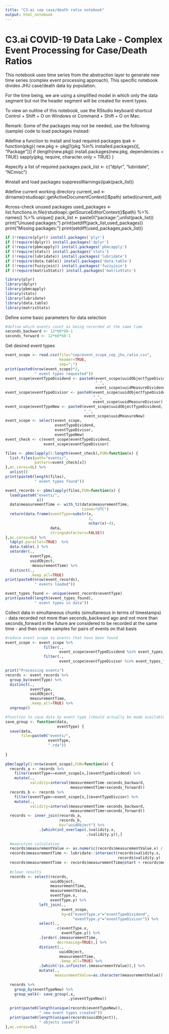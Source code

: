 ```yaml
---
title: "C3.ai cep case/death ratio notebook"
output: html_notebook
---
```


# C3.ai COVID-19 Data Lake - Complex Event Processing for Case/Death Ratios

This notebook uses time series from the abstraction layer to generate new time series (complex event processing approach). This specific notebook divides JHU case/death data by population.

For the time being, we are using a simplified model in which only the data segment but not the header segment will be created for event types.

To view an outline of this notebook, use the RStudio keyboard shortcut Control + Shift + O on Windows or Command + Shift + O on Mac.

Remark: Some of the packages may not be needed, use the following (sample) code to load packages instead:

#define a function to install and load required packages
ipak <- function(pkg){
  new.pkg <- pkg[!(pkg %in% installed.packages()[, "Package"])]
  if (length(new.pkg)) 
    install.packages(new.pkg, dependencies = TRUE)
  sapply(pkg, require, character.only = TRUE)
}

#specify a list of required packages
pack_list <- c("dplyr",
               "lubridate",
               "NCmisc")

#install and load packages
suppressWarnings(ipak(pack_list))

#define current working directory
current_wd <- dirname(rstudioapi::getActiveDocumentContext()$path)
setwd(current_wd)

#cross-check unused packages
used_packages <- list.functions.in.file(rstudioapi::getSourceEditorContext()$path) %>%
  names() %>%
  unique()
pack_list <- paste0("package:",unlist(pack_list))
print("Unused packages:")
print(setdiff(pack_list,used_packages))
print("Missing packages:")
print(setdiff(used_packages,pack_list))

```r
if (!require(plyr)) install.packages('plyr')
if (!require(dplyr)) install.packages('dplyr')
if (!require(pbmcapply)) install.packages('pbmcapply')
if (!require(stats)) install.packages('stats')
if (!require(lubridate)) install.packages('lubridate')
if (!require(data.table)) install.packages('data.table')
if (!require(fuzzyjoin)) install.packages('fuzzyjoin')
if (!require(matrixStats)) install.packages('matrixStats')

library(plyr)
library(dplyr)
library(pbmcapply)
library(stats)
library(lubridate)
library(data.table)
library(matrixStats)
```

Define some basic parameters for data selection

```r
#define which events count as being recorded at the same time
seconds_backward <- 12*60*60-1
seconds_forward <- 12*60*60-1
```

Get desired event types

```r
event_scope <- read.csv(file="cep/event_scope_cep_jhu_ratio.csv",
                        header=TRUE,
                        sep=";")
print(paste0(nrow(event_scope)*2,
             " event types requested"))
event_scope$eventTypeDividend <- paste0(event_scope$uuidObjectTypeDividend,
                                        "_",
                                        event_scope$uuidMeasureDividend)
event_scope$eventTypeDivisor <- paste0(event_scope$uuidObjectTypeDividend,
                                       "_",
                                       event_scope$uuidMeasureDivisor)
event_scope$eventTypeNew <- paste0(event_scope$uuidObjectTypeDividend,
                                   "_",
                                   event_scope$uuidMeasureNew)
event_scope <- select(event_scope,
                      eventTypeDividend,
                      eventTypeDivisor,
                      eventTypeNew)
event_check <- c(event_scope$eventTypeDividend,
                 event_scope$eventTypeDivisor)

files <- pbmclapply(1:length(event_check),FUN=function(x) {
  list.files(path="events/",
             pattern=event_check[x])
},mc.cores=8L) %>%
  unlist()
print(paste0(length(files),
             " event types found"))

event_records <- pbmclapply(files,FUN=function(x) {
  load(paste0("events/",
              x))
  data$measurementTime <- with_tz(data$measurementTime,
                                  tzone="UTC")
  return(data.frame(eventType=substr(x,
                                     1,
                                     nchar(x)-4),
                    data,
                    stringsAsFactors=FALSE))
},mc.cores=8L) %>%
  ldply(.parallel=TRUE)  %>%
  data.table(.) %>%
  setorder(.,
           eventType,
           uuidObject,
           -measurementTime) %>%
  distinct(.,
           .keep_all=TRUE)
print(paste0(nrow(event_records),
             " events loaded"))

event_types_found <- unique(event_records$eventType)
print(paste0(length(event_types_found),
             " event types in data"))
```

Collect data in simultaneous chunks (simultaneous in terms of timestamps) - data recorded not more than seconds_backward ago and not more than seconds_forward in the future are considered to be recorded at the same time - and then create samples for pairs of events on that basis

```r
#reduce event scope to events that have been found
event_scope <- event_scope %>%
                 filter(.,
                        event_scope$eventTypeDividend %in% event_types_found) %>%
                 filter(.,
                        event_scope$eventTypeDivisor %in% event_types_found)

print("Processing events")
records <- event_records %>%
  group_by(eventType) %>%
  distinct(.,
           eventType,
           uuidObject,
           measurementTime,
           .keep_all=TRUE) %>%
  ungroup()

#function to save data by event type (should actually be made available as a basic function)
save_group <- function(data,
                       eventType) {
  save(data,
       file=paste0("events/",
                   eventType,
                   ".rda"))
  
}
  
pbmclapply(1:nrow(event_scope),FUN=function(x) {
  records_a <- records %>%
    filter(eventType==event_scope[x,]$eventTypeDividend) %>%
    mutate(.,
           validity=interval(measurementTime-seconds_backward,
                             measurementTime+seconds_forward))
  records_b <- records %>%
    filter(eventType==event_scope[x,]$eventTypeDivisor) %>%
    mutate(.,
           validity=interval(measurementTime-seconds_backward,
                             measurementTime+seconds_forward))
  records <- inner_join(records_a,
                        records_b,
                        by="uuidObject") %>%
               .[which(int_overlaps(.$validity.x,
                                    .$validity.y)),]
  
  #execution calculation
  records$measurementValue <- as.numeric(records$measurementValue.x) / as.numeric(records$measurementValue.y)
  records$measurementTime <- lubridate::intersect(records$validity.x,
                                                  records$validity.y)
  records$measurementTime <- records$measurementTime@start + records$measurementTime@.Data
  
  #clean results
  records <- select(records,
                    uuidObject,
                    measurementTime,
                    measurementValue,
                    eventType.x,
                    eventType.y) %>%
               left_join(.,
                         event_scope,
                         by=c("eventType.x"="eventTypeDividend",
                              "eventType.y"="eventTypeDivisor")) %>%
               select(.,
                      -c(eventType.x,
                         eventType.y)) %>%
               .[order(.$measurementTime,
                       decreasing=TRUE),] %>%
               distinct(.,
                        uuidObject,
                        measurementTime,
                        .keep_all=TRUE) %>%
               .[which(!is.infinite(.$measurementValue)),] %>%
               mutate(.,
                      measurementValue=as.character(measurementValue))
  
  records %>%
    group_by(eventTypeNew) %>%
    group_walk(~ save_group(.x,
                            .y$eventTypeNew))
  
  print(paste0(length(unique(records$eventTypeNew)),
               " new event types created"))
  print(paste0(length(unique(records$uuidObject)),
               " objects saved"))
},mc.cores=8L)
```
